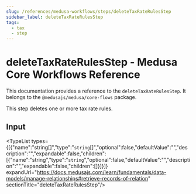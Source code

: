 ```yaml
---
slug: /references/medusa-workflows/steps/deleteTaxRateRulesStep
sidebar_label: deleteTaxRateRulesStep
tags:
  - tax
  - step
---
```



# deleteTaxRateRulesStep - Medusa Core Workflows Reference

This documentation provides a reference to the `deleteTaxRateRulesStep`. It belongs to the `@medusajs/medusa/core-flows` package.

This step deletes one or more tax rate rules.

## Input

<TypeList types={[{"name":"string[]","type":"`string`[]","optional":false,"defaultValue":"","description":"","expandable":false,"children":[{"name":"string","type":"`string`","optional":false,"defaultValue":"","description":"","expandable":false,"children":[]}]}]} expandUrl="https://docs.medusajs.com/learn/fundamentals/data-models/manage-relationships#retrieve-records-of-relation" sectionTitle="deleteTaxRateRulesStep"/>
